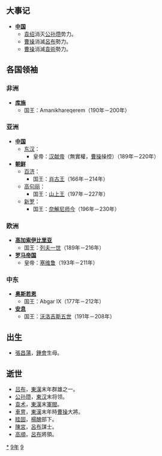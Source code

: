 {{yearTOC|199|东汉'''[[建安_(汉献帝)|建安]]四年'''}}

== 大事记 ==
* '''[[中国|中国]]'''
**[[袁绍|袁绍]]消灭[[公孙瓒|公孙瓒]]势力。
**[[曹操|曹操]]消滅[[呂布|呂布]]勢力。
**[[曹操|曹操]]消滅[[袁術|袁術]]勢力。

== 各国领袖 ==
=== 非洲 ===
*'''[[库施|库施]]'''
**国王：Amanikhareqerem（190年－200年）

=== 亚洲 ===
*'''[[中国|中国]]'''
**[[东汉|东汉]]：
***皇帝：[[汉献帝|汉献帝]]（無實權，[[曹操|曹操]]操控）（189年－220年）
*'''[[古朝鮮|朝鲜]]'''
**[[百济|百济]]：
***国王：[[肖古王|肖古王]]（166年－214年）
**[[高句丽|高句丽]]：
***国王：[[山上王|山上王]]（197年－227年）
**[[新罗|新罗]]：
***国王：[[奈解尼师今|奈解尼师今]]（196年－230年）

=== 欧洲 ===
*'''[[高加索伊比里亚|高加索伊比里亚]]'''
**国王：[[列夫一世|列夫一世]]（189年－216年）
*'''[[罗马帝国|罗马帝国]]'''
**皇帝：[[塞维鲁|塞维鲁]]（193年－211年）

=== 中东 ===
*'''[[奥斯若恩|奥斯若恩]]'''
**国王：Abgar IX（177年－212年）
*'''[[安息_(国家)|安息]]''' 
**国王：[[沃洛吉斯五世|沃洛吉斯五世]]（191年－208年）

== 出生 ==
*[[張昌蒲|張昌蒲]]，[[鍾會|鍾會]]生母。

== 逝世 ==
{{Wikisource year mention}}
*[[吕布|吕布]]，[[東漢|東漢]]末年群雄之一。
*[[公孙瓒|公孙瓒]]，[[東汉|東汉]]末将领。
*[[袁术|袁术]]，[[東漢|東漢]]末[[軍閥|軍閥]]。
*[[車冑|車冑]]，[[東漢|東漢]]末年時[[曹操|曹操]]大將。
*[[眭固|眭固]]，[[楊醜|楊醜]]部下。
*[[陳宮|陳宮]]，[[呂布|呂布]]謀士。
*[[高順|高順]]，[[呂布|呂布]]將領。

[[Category:199年|*]]
[[Category:190年代|9年]]
[[Category:2世纪各年|9]]